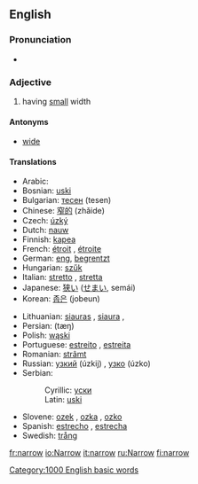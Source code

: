 ==English==

===Pronunciation===
*{{audio|en-us-narrow.ogg|Audio (US)}}

===Adjective===
#having [[small]] width

====Antonyms====
*[[wide]]

====Translations====
{{top}}
*Arabic: {{ARchar|[[ضيق]]}} {{Unicode|(ɖáyyeq)}}
*Bosnian: [[uski#Bosnian|uski]] {{m}}
*Bulgarian: [[тесен]] (tesen)
*Chinese: [[窄的]] (zhǎide)
*Czech: [[úzký]] {{m}}
*Dutch: [[nauw]]
*Finnish: [[kapea]]
*French: [[étroit]] {{m}}, [[étroite]] {{f}}
*German: [[eng]], [[begrentzt]]
*Hungarian: [[szűk]]
*Italian: [[stretto]] {{m}}, [[stretta]] {{f}}
*Japanese: [[狭い]] ([[せまい]], semái)
*Korean: [[좁은]] (jobeun)
{{mid}}
*Lithuanian: [[siauras]] {{m}}, [[siaura]] {{f}}, {{n}}
*Persian: {{FAchar|[[تنگ|تَنگ]]}} (tæŋ)
*Polish: [[wąski]] {{m}}
*Portuguese: [[estreito]] {{m}}, [[estreita]] {{f}}
*Romanian: [[strâmt]]
*Russian: [[узкий]] (úzkij) {{m}}, [[узко]] (úzko)
*Serbian:
*:Cyrillic: [[уски#Serbian|уски]] {{m}}
*:Latin: [[uski#Serbian|uski]] {{m}}
*Slovene: [[ozek]] {{m}}, [[ozka]] {{f}}, [[ozko]] {{n}}
*Spanish: [[estrecho]] {{m}}, [[estrecha]] {{f}}
*Swedish: [[trång]]
{{bottom}}

[[Category:1000 English basic words]]

[[fr:narrow]]
[[io:Narrow]]
[[it:narrow]]
[[ru:Narrow]]
[[fi:narrow]]